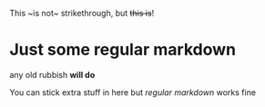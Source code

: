 This ~is not~ strikethrough, but ~~this is~~!


# Just some regular markdown

any old rubbish **will do**

You can stick extra <Funky /> stuff in here but *regular markdown* works fine
